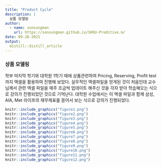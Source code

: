 ```yaml
---
title: "Product Cycle"
description: |
  상품 모델링
author:
  - name: sonsungman
    url: https://sonsungman.github.io/SKKU-Preditive.m/
date: 09-28-2021
output:
  distill::distill_article
---
```


### 상품 모델링

학부 마지막 학기와 대학원 1학기 때에 상품관련하여 Pricing, Reserving, Profit test 까지 엑셀을 활용하여 진행해 보았다. 실무적인 엑셀파일을 얻게된 것이 처음인데 교수님께서 관련 엑셀 파일을 매주 조금씩 업데이트 해주신 것을 각자 받아 학습해오는 식으로 강의가 진행되었던 것으로 기억난다. 대학원 수업에서는 이 엑셀 파일과 함께 삼성, AIA, Met 라이프의 재무제표를 뜯어서 보는 식으로 강의가 진행되었다.

```r
knitr::include_graphics("figure1.png")
knitr::include_graphics("figure2.png")
knitr::include_graphics("figure3.png")
knitr::include_graphics("figure4.png")
knitr::include_graphics("figure5.png")
knitr::include_graphics("figure6.png")
knitr::include_graphics("figure7.png")
knitr::include_graphics("figure8.png")
knitr::include_graphics("figure9.png")
knitr::include_graphics("figure10.png")
knitr::include_graphics("figure11.png")
knitr::include_graphics("figure12.png")
```

